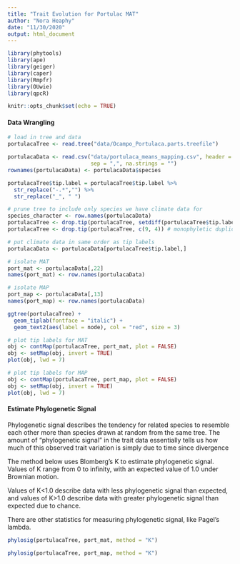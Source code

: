 ```yaml
---
title: "Trait Evolution for Portulac MAT"
author: "Nora Heaphy"
date: "11/30/2020"
output: html_document
---
```


```r

library(phytools)
library(ape)
library(geiger)
library(caper)
library(Rmpfr)
library(OUwie)
library(qpcR)

knitr::opts_chunk$set(echo = TRUE)
```


#### Data Wrangling

```r

# load in tree and data
portulacaTree <- read.tree("data/Ocampo_Portulaca.parts.treefile")

portulacaData <- read.csv("data/portulaca_means_mapping.csv", header = TRUE, 
                          sep = ",", na.strings = "") 
rownames(portulacaData) <- portulacaData$species

portulacaTree$tip.label = portulacaTree$tip.label %>%
  str_replace("-.*","") %>%
  str_replace("_", " ")

# prune tree to include only species we have climate data for
species_character <- row.names(portulacaData) 
portulacaTree <- drop.tip(portulacaTree, setdiff(portulacaTree$tip.label, species_character))
portulacaTree <- drop.tip(portulacaTree, c(9, 4)) # monophyletic duplicates

# put climate data in same order as tip labels
portulacaData <- portulacaData[portulacaTree$tip.label,]

# isolate MAT
port_mat <- portulacaData[,22]
names(port_mat) <- row.names(portulacaData)

# isolate MAP
port_map <- portulacaData[,13]
names(port_map) <- row.names(portulacaData)

```

```r

ggtree(portulacaTree) + 
  geom_tiplab(fontface = "italic") +
  geom_text2(aes(label = node), col = "red", size = 3)

```

```r

# plot tip labels for MAT
obj <- contMap(portulacaTree, port_mat, plot = FALSE)
obj <- setMap(obj, invert = TRUE)
plot(obj, lwd = 7)

# plot tip labels for MAP
obj <- contMap(portulacaTree, port_map, plot = FALSE)
obj <- setMap(obj, invert = TRUE)
plot(obj, lwd = 7)

```


#### Estimate Phylogenetic Signal

Phylogenetic signal describes the tendency for related species to resemble each other more than species drawn at random from the same tree. The amount of "phylogenetic signal" in the trait data essentially tells us how much of this observed trait variation is simply due to time since divergence 

The method below uses Blomberg's K to estimate phylogenetic signal. Values of K range from 0 to infinity, with an expected value of 1.0 under Brownian motion. 

Values of K<1.0 describe data with less phylogenetic signal than expected, and values of K>1.0 describe data with greater phylogenetic signal than expected due to chance.

There are other statistics for measuring phylogenetic signal, like Pagel's lambda.

```r

phylosig(portulacaTree, port_mat, method = "K")

phylosig(portulacaTree, port_map, method = "K")

```

